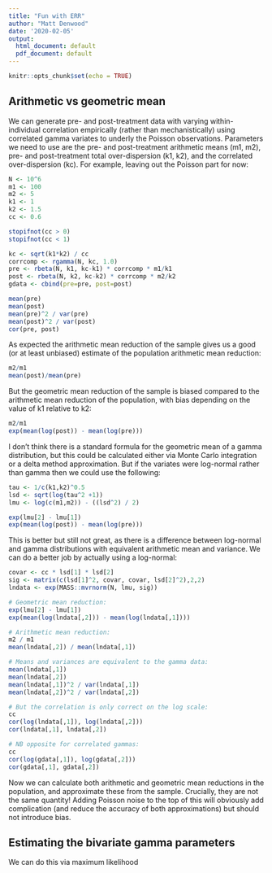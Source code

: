 ```yaml
---
title: "Fun with ERR"
author: "Matt Denwood"
date: '2020-02-05'
output:
  html_document: default
  pdf_document: default
---
```


```r
knitr::opts_chunk$set(echo = TRUE)
```

## Arithmetic vs geometric mean

We can generate pre- and post-treatment data with varying within-individual correlation empirically (rather than mechanistically) using correlated gamma variates to underly the Poisson observations.  Parameters we need to use are the pre- and post-treatment arithmetic means (m1, m2), pre- and post-treatment total over-dispersion (k1, k2), and the correlated over-dispersion (kc).  For example, leaving out the Poisson part for now:

```r
N <- 10^6
m1 <- 100
m2 <- 5
k1 <- 1
k2 <- 1.5
cc <- 0.6

stopifnot(cc > 0)
stopifnot(cc < 1)

kc <- sqrt(k1*k2) / cc
corrcomp <- rgamma(N, kc, 1.0)
pre <- rbeta(N, k1, kc-k1) * corrcomp * m1/k1
post <- rbeta(N, k2, kc-k2) * corrcomp * m2/k2
gdata <- cbind(pre=pre, post=post)

mean(pre)
mean(post)
mean(pre)^2 / var(pre)
mean(post)^2 / var(post)
cor(pre, post)
```

As expected the arithmetic mean reduction of the sample gives us a good (or at least unbiased) estimate of the population arithmetic mean reduction:

```r
m2/m1
mean(post)/mean(pre)
```

But the geometric mean reduction  of the sample is biased compared to the arithmetic mean reduction of the population, with bias depending on the value of k1 relative to k2:

```r
m2/m1
exp(mean(log(post)) - mean(log(pre)))
```

I don't think there is a standard formula for the geometric mean of a gamma distribution, but this could be calculated either via Monte Carlo integration or a delta method approximation.  But if the variates were log-normal rather than gamma then we could use the following:

```r
tau <- 1/c(k1,k2)^0.5
lsd <- sqrt(log(tau^2 +1))
lmu <- log(c(m1,m2)) - ((lsd^2) / 2)

exp(lmu[2] - lmu[1])
exp(mean(log(post)) - mean(log(pre)))
```

This is better but still not great, as there is a difference between log-normal and gamma distributions with equivalent arithmetic mean and variance. We can do a better job by actually using a log-normal:

```r
covar <- cc * lsd[1] * lsd[2]
sig <- matrix(c(lsd[1]^2, covar, covar, lsd[2]^2),2,2)
lndata <- exp(MASS::mvrnorm(N, lmu, sig))

# Geometric mean reduction:
exp(lmu[2] - lmu[1])
exp(mean(log(lndata[,2])) - mean(log(lndata[,1])))

# Arithmetic mean reduction:
m2 / m1
mean(lndata[,2]) / mean(lndata[,1])

# Means and variances are equivalent to the gamma data:
mean(lndata[,1])
mean(lndata[,2])
mean(lndata[,1])^2 / var(lndata[,1])
mean(lndata[,2])^2 / var(lndata[,2])

# But the correlation is only correct on the log scale:
cc
cor(log(lndata[,1]), log(lndata[,2]))
cor(lndata[,1], lndata[,2])

# NB opposite for correlated gammas:
cc
cor(log(gdata[,1]), log(gdata[,2]))
cor(gdata[,1], gdata[,2])
```

Now we can calculate both arithmetic and geometric mean reductions in the population, and approximate these from the sample. Crucially, they are not the same quantity! Adding Poisson noise to the top of this will obviously add complication (and reduce the accuracy of both approximations) but should not introduce bias.


## Estimating the bivariate gamma parameters

We can do this via maximum likelihood
